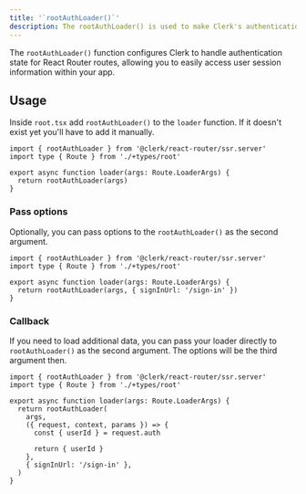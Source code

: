 ```yaml
---
title: '`rootAuthLoader()`'
description: The rootAuthLoader() is used to make Clerk's authentication state accessible.
---
```


The `rootAuthLoader()` function configures Clerk to handle authentication state for React Router routes, allowing you to easily access user session information within your app.

## Usage

Inside `root.tsx` add `rootAuthLoader()` to the `loader` function. If it doesn't exist yet you'll have to add it manually.

```tsx {{ filename: 'app/root.tsx' }}
import { rootAuthLoader } from '@clerk/react-router/ssr.server'
import type { Route } from './+types/root'

export async function loader(args: Route.LoaderArgs) {
  return rootAuthLoader(args)
}
```

### Pass options

Optionally, you can pass options to the `rootAuthLoader()` as the second argument.

```tsx {{ filename: 'app/root.tsx', mark: [5] }}
import { rootAuthLoader } from '@clerk/react-router/ssr.server'
import type { Route } from './+types/root'

export async function loader(args: Route.LoaderArgs) {
  return rootAuthLoader(args, { signInUrl: '/sign-in' })
}
```

### Callback

If you need to load additional data, you can pass your loader directly to `rootAuthLoader()` as the second argument. The options will be the third argument then.

```tsx {{ filename: 'app/root.tsx', mark: [7, 12] }}
import { rootAuthLoader } from '@clerk/react-router/ssr.server'
import type { Route } from './+types/root'

export async function loader(args: Route.LoaderArgs) {
  return rootAuthLoader(
    args,
    ({ request, context, params }) => {
      const { userId } = request.auth

      return { userId }
    },
    { signInUrl: '/sign-in' },
  )
}
```
